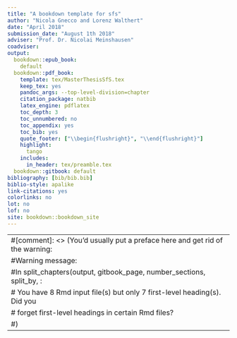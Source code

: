 ```yaml
--- 
title: "A bookdown template for sfs"
author: "Nicola Gnecco and Lorenz Walthert"
date: "April 2018"
submission_date: "August 1th 2018"
adviser: "Prof. Dr. Nicolai Meinshausen"
coadviser:
output:
  bookdown::epub_book:
    default
  bookdown::pdf_book:
    template: tex/MasterThesisSfS.tex
    keep_tex: yes
    pandoc_args: --top-level-division=chapter
    citation_package: natbib
    latex_engine: pdflatex
    toc_depth: 3
    toc_unnumbered: no
    toc_appendix: yes
    toc_bib: yes
    quote_footer: ["\\begin{flushright}", "\\end{flushright}"]
    highlight: 
      tango
    includes:
      in_header: tex/preamble.tex
  bookdown::gitbook: default
bibliography: [bib/bib.bib]
biblio-style: apalike
link-citations: yes
colorlinks: no  
lot: no
lof: no
site: bookdown::bookdown_site
---
```


---
#[comment]: <> (You'd usually put a preface here and get rid of the warning:
#Warning message:
#In split_chapters(output, gitbook_page, number_sections, split_by,  :
#  You have 8 Rmd input file(s) but only 7 first-level heading(s). Did you 
#  forget first-level headings in certain Rmd files?
#)
---
 